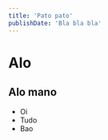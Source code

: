 ---
title: 'Pato pato'
publishDate: 'Bla bla bla'
---

# Alo
## Alo mano

- Oi
- Tudo
- Bao